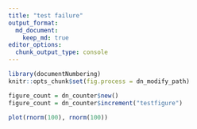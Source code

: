 ```yaml
---
title: "test failure"
output_format:
  md_document:
    keep_md: true
editor_options: 
  chunk_output_type: console
---
```


```r
library(documentNumbering)
knitr::opts_chunk$set(fig.process = dn_modify_path)

figure_count = dn_counter$new()
figure_count = dn_counter$increment("testfigure")
```

```r
plot(rnorm(100), rnorm(100))
```
